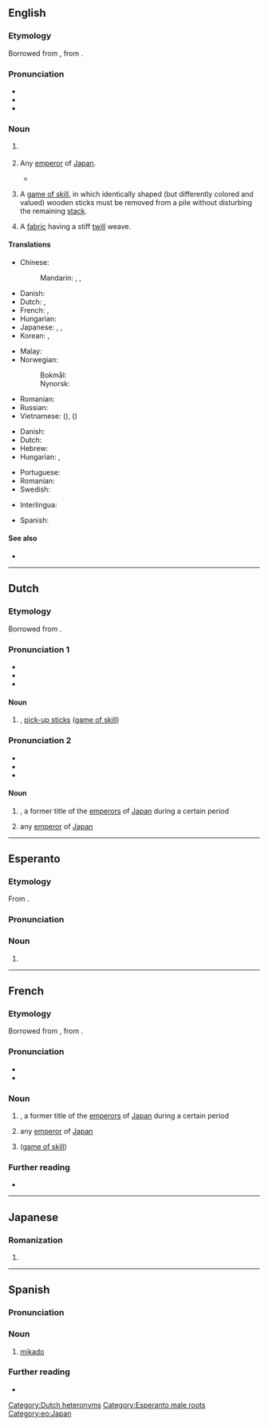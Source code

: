 {{also|Mikado|mikádó}}
==English==

===Etymology===
Borrowed from {{bor|en|ja|御門|tr=mikado}}, from {{com|ja|御|tr1=mi|t1=honorable|門|tr2=kado|t2=gate, portal|nocat=1}}.

===Pronunciation===
* {{IPA|en|/mɪˈkɑːdəʊ/}}
* {{audio|en|LL-Q1860 (eng)-Vealhurl-mikado.wav|Audio (Southern England)}}
* {{rhymes|en|ɑːdəʊ|s=3}}

===Noun===
{{en-noun|~}}

# {{lb|en|history}} {{n-g|A former title of the [[emperor]]s of [[Japan]] during a certain period.}}
# {{lb|en|literary|countable}} Any [[emperor]] of [[Japan]].
#* {{quote-book|en|year=1885|author={{w|Gilbert & Sullivan}}|title=[[s:The_Mikado|The Mikado]]|text=Our great '''Mikado''', virtuous man,<br>When he to rule our land began,<br>Resolved to try a plan whereby<br>Young men might best be steadied.}}
#: {{ux|en|The '''mikados''' of Japan are its emperors.}}
#: {{syn|en|tenno}}
# A [[game of skill]], in which identically shaped (but differently colored and valued) wooden sticks must be removed from a pile without disturbing the remaining [[stack]].
#: {{syn|en|pick-up sticks}}
# A [[fabric]] having a stiff [[twill]] weave.

====Translations====
{{trans-top|emperor of Japan}}
* Chinese:
*: Mandarin: {{t+|zh|天皇|tr=tiānhuáng}}, {{t+|zh|皇帝|tr=huángdì}}, {{t+|zh|帝|tr=dì}}
* Danish: {{t|da|mikado|c}} {{qualifier|archaic}}
* Dutch: {{t|nl|[[Japans]]e [[keizer]]|m}}, {{t+|nl|mikado|m}}
* French: {{t|fr|[[empereur]] [[japonais]]|m}}, {{t+|fr|mikado|m}}
* Hungarian: {{t|hu|mikádó}}
* Japanese: {{t+|ja|帝|tr=みかど, mikado}}, {{t+|ja|御門|tr=みかど, mikado}}, {{t+|ja|天皇|tr=てんのう, tennō}}
* Korean: {{t+|ko|천황(天皇)}}, {{t|ko|일왕(日王)}} {{q|Korea under Japanese rule}}
{{trans-mid}}
* Malay: {{t|ms|mikado}}
* Norwegian:
*: Bokmål: {{t|nb|mikado|m}}
*: Nynorsk: {{t|nn|mikado|m}}
* Romanian: {{t+|ro|mikado|m}}
* Russian: {{t+|ru|мика́до|m}}
* Vietnamese: {{t|vi|Ngự Môn}} ({{t|vi|御門}}), {{t|vi|Nhật hoàng}} ({{t|vi|日皇}})
{{trans-bottom}}

{{trans-top|a game of skill}}
* Danish: {{t|da|mikado}}
* Dutch: {{t+|nl|mikado|m}}
* Hebrew: {{t|he|דּוּקִים|m-p|tr=dukim}}
* Hungarian: {{t|hu|mikádó}}, {{t|hu|marokkó}}
{{trans-mid}}
* Portuguese: {{t+|pt|micado|m}}
* Romanian: {{t+|ro|mikado|n}}
* Swedish: {{t+|sv|plockepinn|n}}
{{trans-bottom}}

{{checktrans-top}}
* Interlingua: {{t-check|ia|mikado}}
{{trans-mid}}
* Spanish: {{t-check|es|micado}}
{{trans-bottom}}

====See also====
* {{l|en|Chrysanthemum Throne}}

{{c|en|Heads of state|Japan|Games|Fabrics}}

----

==Dutch==

===Etymology===
Borrowed from {{bor|nl|ja|御門}}.

===Pronunciation 1===
* {{IPA|nl|/ˈmi.kaːˌdoː/}}
* {{audio|nl|Nl-mikado.ogg|Audio}}
* {{hyphenation|nl|mi|ka|do}}

====Noun====
{{nl-noun|m|-'s|mikadootje}}

# {{l|en|mikado}}, [[pick-up sticks]] ([[game of skill]])

===Pronunciation 2===
* {{IPA|nl|/ˌmiˈkaː.doː/}}
* {{audio|nl|Nl-mikado.ogg|Audio}}
* {{hyphenation|nl|mi|ka|do}}

====Noun====
{{nl-noun|m|-'s|mikadootje}}

# {{lb|nl|history}} {{l|en|mikado}}, a former title of the [[emperor]]s of [[Japan]] during a certain period
# {{lb|nl|literary}} any [[emperor]] of [[Japan]]

[[Category:Dutch heteronyms]]
{{c|nl|Japan|Games|Heads of state}}

----

==Esperanto==

===Etymology===
From {{der|eo|ja|みかど|tr=mikado}}.

===Pronunciation===
{{eo-IPA}}

===Noun===
{{eo-head}}

# {{l|en|mikado}}

[[Category:Esperanto male roots]]
[[Category:eo:Japan]]

----

==French==

===Etymology===
Borrowed from {{bor|fr|ja|御門|tr=mikado}}, from {{com|ja|御|tr1=mi|t1=honorable|門|tr2=kado|t2=gate, portal|nocat=1}}.

===Pronunciation===
* {{fr-IPA}}
* {{audio|fr|LL-Q150 (fra)-Lepticed7-mikado.wav|Audio}}

===Noun===
{{fr-noun|m}}

# {{lb|fr|history}} {{l|en|mikado}}, a former title of the [[emperor]]s of [[Japan]] during a certain period
# {{lb|fr|literary}} any [[emperor]] of [[Japan]]
# {{l|en|mikado}} ([[game of skill]])

===Further reading===
* {{R:TLFi}}

{{C|fr|Heads of state}}

----

==Japanese==

===Romanization===
{{ja-romaji}}

# {{ja-romanization of|みかど}}

----

==Spanish==

===Pronunciation===
{{es-IPA}}

===Noun===
{{es-noun|m}}

# [[#English|mikado]]

===Further reading===
* {{R:es:DRAE}}